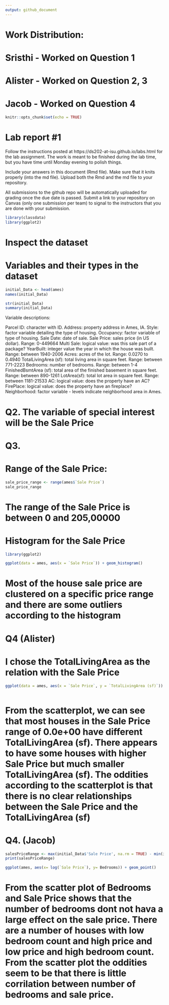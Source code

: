 ```yaml
---
output: github_document
---
```


<!-- README.md is generated from README.Rmd. Please edit the README.Rmd file -->
# Work Distribution:
# Sristhi - Worked on Question 1
# Alister - Worked on Question 2, 3
# Jacob - Worked on Question 4

```r
knitr::opts_chunk$set(echo = TRUE)
```

# Lab report #1

Follow the instructions posted at https://ds202-at-isu.github.io/labs.html for the lab assignment. The work is meant to be finished during the lab time, but you have time until Monday evening to polish things.

Include your answers in this document (Rmd file). Make sure that it knits properly (into the md file). Upload both the Rmd and the md file to your repository.  

All submissions to the github repo will be automatically uploaded for grading once the due date is passed.
Submit a link to your repository on Canvas (only one submission per team) to signal to the instructors that you are done with your submission.

```r
library(classdata)
library(ggplot2)

```


# Inspect the dataset

# Variables and their types in the dataset
```r

initial_Data <- head(ames)
names(initial_Data)
```
```r
str(initial_Data)
summary(initial_Data)
```
Variable descriptions:

Parcel ID: character with ID.
Address: property address in Ames, IA.
Style: factor variable detailing the type of housing.
Occupancy: factor variable of type of housing.
Sale Date: date of sale.
Sale Price:
  sales price (in US dollar). 
  Range: 0-449664
Multi Sale: logical value: was this sale part of a package?
YearBuilt: 
  integer value the year in which the house was built.
  Range: between 1940-2006
Acres: 
  acres of the lot.
  Range: 0.0270 to 0.4940
TotalLivingArea (sf): 
  total living area in square feet.
  Range: between 771-2223
Bedrooms: 
  number of bedrooms.
  Range: between 1-4
FinishedBsmtArea (sf): 
  total area of the finished basement in square feet.
  Range: between 890-1261
LotArea(sf): 
  total lot area in square feet.
  Range: between 1181-21533 
AC: logical value: does the property have an AC?
FirePlace: logical value: does the property have an fireplace?
Neighborhood: factor variable - levels indicate neighborhood area in Ames. 

# Q2. The variable of special interest will be the Sale Price


# Q3. 
# Range of the Sale Price:
```r

sale_price_range <- range(ames$`Sale Price`)
sale_price_range


```
# The range of the Sale Price is between 0 and 205,00000

# Histogram for the Sale Price
```r

library(ggplot2)

ggplot(data = ames, aes(x = `Sale Price`)) + geom_histogram()

```
# Most of the house sale price are clustered on a specific price range and there are some outliers according to the histogram




# Q4 (Alister)
# I chose the TotalLivingArea as the relation with the Sale Price
```r

ggplot(data = ames, aes(x = `Sale Price`, y = `TotalLivingArea (sf)`)) + geom_point()



```
# From the scatterplot, we can see that most houses in the Sale Price range of 0.0e+00 have different TotalLivingArea (sf). There appears to have some houses with higher Sale Price but much smaller TotalLivingArea (sf). The oddities according to the scatterplot is that there is no clear relationships between the Sale Price and the TotalLivingArea (sf)






# Q4. (Jacob)
```r
salesPriceRange <- max(initial_Data$'Sale Price', na.rm = TRUE) - min(initial_Data$'Sale Price', na.rm = TRUE)
print(salesPriceRange)

ggplot(ames, aes(x= log(`Sale Price`), y= Bedrooms)) + geom_point()
```
# From the scatter plot of Bedrooms and Sale Price shows that the number of bedrooms dont not hava a large effect on the sale price. There are a number of houses with low bedroom count and high price and low price and high bedroom count. From the scatter plot the oddities seem to be that there is little corrilation between number of bedrooms and sale price.



